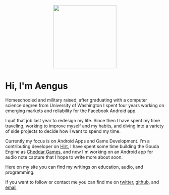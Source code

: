 <p align="center">
     <img src="images/myface.png"
          style="width: 200px; height: 200px;" />
</p>

# Hi, I'm Aengus

Homeschooled and military raised, after graduating with a computer science degree from University of Washington I spent four years working on emerging markets and reliability for the Facebook Android app.

I quit that job last year to redesign my life. Since then I have spent my time traveling, working to improve myself and my habits, and diving into a variety of side projects to decide how I want to spend my time.

Currently my focus is on Android Apps and Game Development. I'm a contributing developer on [Hirt](https://playhirt.com), I have spent some time building the Gouda Engine as [Cheddar Games](https://cheddargames.com), and now I'm working on an Android app for audio note capture that I hope to write more about soon.

Here on my site you can find my writings on education, audio, and programming.



If you want to follow or contact me you can find me on [twitter](http://twitter.com/aengusmcmillin), [github](http://github.com/aengusmcmillin), and [email](mailto:aengusmcmillin@gmail.com)
